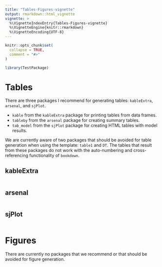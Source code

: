 ```yaml
---
title: "Tables-Figures-vignette"
output: rmarkdown::html_vignette
vignette: >
  %\VignetteIndexEntry{Tables-Figures-vignette}
  %\VignetteEngine{knitr::rmarkdown}
  %\VignetteEncoding{UTF-8}
---
```


```r
knitr::opts_chunk$set(
  collapse = TRUE,
  comment = "#>"
)
```

```r
library(TestPackage)
```

# Tables

There are three packages I recommend for generating tables: `kableExtra`, `arsenal`, and `sjPlot`.

* `kable` from the `kableExtra` package for printing tables from data frames.
* `tableby` from the `arsenal` package for creating summary tables.
* `tab_model` from the `sjPlot` package for creating HTML tables with model results.  

We are currently aware of two packages that should be avoided for table generation when using the template: `table1` and `DT`. The tables that result from these packages do not work with the auto-numbering and cross-referencing functionality of `bookdown`.

## kableExtra  

```r

```

## arsenal  

```r

```

## sjPlot  

```r

```

# Figures  

There are currently no packages that we recommend or that should be avoided for figure generation.
